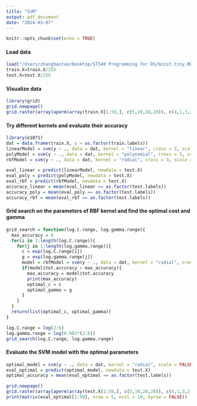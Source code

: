 ```yaml
---
title: "SVM"
output: pdf_document
date: "2024-03-07"
---
```


```r
knitr::opts_chunk$set(echo = TRUE)
```

#### Load data
```r
load("/Users/zhanghantao/Desktop/ST340 Programming for DS/mnist.tiny.RData")
train.X=train.X/255 
test.X=test.X/255
```

#### Visualize data
```r
library(grid)
grid.newpage()
grid.raster(array(aperm(array(train.X[1:50,], c(5,10,28,28)), c(4,1,3,2)), c(140,280)), interpolate=FALSE)
```

#### Try different kernels and evaluate their accuracy
```r
library(e1071)
dat = data.frame(train.X, y = as.factor(train.labels))
linearModel = svm(y ~ ., data = dat, kernel = "linear", cross = 3, scale = FALSE)
polyModel = svm(y ~ ., data = dat, kernel = "polynomial", cross = 3, scale = FALSE)
rbfModel = svm(y ~ ., data = dat, kernel = "radial", cross = 3, scale = FALSE)
```

```r
eval_linear = predict(linearModel, newdata = test.X)
eval_poly = predict(polyModel, newdata = test.X)
eval_rbf = predict(rbfModel, newdata = test.X)
accuracy_linear = mean(eval_linear == as.factor(test.labels))
accuracy_poly = mean(eval_poly == as.factor(test.labels))
accuracy_rbf = mean(eval_rbf == as.factor(test.labels))
```


#### Grid search on the parameters of RBF kernel and find the optimal cost and gamma

```r
grid_search = function(log.C.range, log.gamma.range){
  max_accuracy = 0
  for(i in 1:length(log.C.range)){
    for(j in 1:length(log.gamma.range)){
      c = exp(log.C.range[i])
      g = exp(log.gamma.range[j])
      model = rbfModel = svm(y ~ ., data = dat, kernel = "radial", cross = 3, scale = FALSE, cost = c, gamma = g)
      if(model$tot.accuracy > max_accuracy){
        max_accuracy = model$tot.accuracy
        print(max_accuracy)
        optimal_c = c
        optimal_gamma = g
      }
    }
  }
  return(list(optimal_c, optimal_gamma))
}
```

```r
log.C.range = log(2:6)
log.gamma.range = log(0.001*(2:6))
grid_search(log.C.range, log.gamma.range)
```

#### Evaluate the SVM model with the optimal parameters
```r
optimal_model = svm(y ~ ., data = dat, kernel = "radial", scale = FALSE, cost = 4, gamma = 0.006)
eval_optimal = predict(optimal_model, newdata = test.X)
optimal_accuracy = mean(eval_optimal == as.factor(test.labels))
```

```r
grid.newpage()
grid.raster(array(aperm(array(test.X[1:50,], c(5,10,28,28)), c(4,1,3,2)), c(140,280)), interpolate=FALSE)
print(matrix(eval_optimal[1:50], nrow = 5, ncol = 10, byrow = FALSE))
```